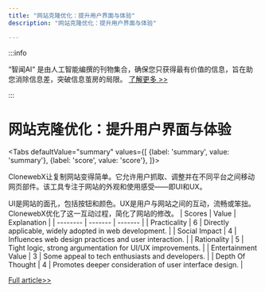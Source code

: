 ```yaml
---
title: "网站克隆优化：提升用户界面与体验"
description: "网站克隆优化：提升用户界面与体验"

---
```



:::info

“智闻AI“ 是由人工智能编撰的刊物集合，确保您只获得最有价值的信息，旨在助您消除信息差，突破信息茧房的局限。  [了解更多 >>](/)

:::

# 网站克隆优化：提升用户界面与体验


<Tabs
	defaultValue="summary"
	values={[
	{label: 'summary', value: 'summary'},
	{label: 'score', value: 'score'},
]}>
<TabItem value="summary">


ClonewebX让复制网站变得简单。它允许用户抓取、调整并在不同平台之间移动网页部件。该工具专注于网站的外观和使用感受——即UI和UX。

UI是网站的面孔，包括按钮和颜色。UX是用户与网站之间的互动，流畅或笨拙。ClonewebX优化了这一互动过程，简化了网站的修改。
</TabItem>
<TabItem value="score">
	| Scores     | Value   | Explanation |
	| -------- | ------- | ------- |
	| Practicality  | 6    | Directly applicable, widely adopted in web development.    |
	| Social Impact | 4     | Influences web design practices and user interaction.    |
	| Rationality    | 5    | Tight logic, strong argumentation for UI/UX improvements.    |
	| Entertainment Value    | 3    | Some appeal to tech enthusiasts and developers.    |
	| Depth Of Thought    | 4    | Promotes deeper consideration of user interface design.    |
</TabItem>
</Tabs>

[Full article>>](https://www.producthunt.com/posts/clonewebx)

